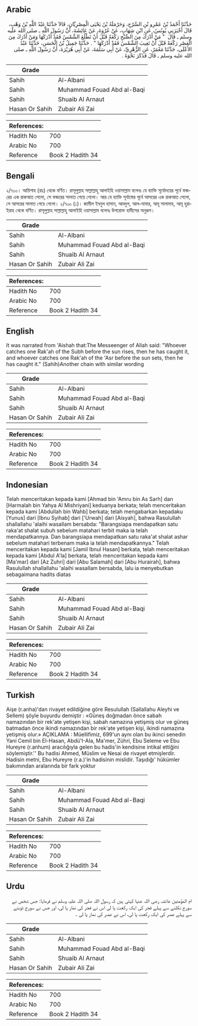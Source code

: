 ## Arabic


<div dir="rtl" lang="ar" style={{fontSize:'larger',backgroundColor:'#f8f9fa',padding:20}}>
حَدَّثَنَا أَحْمَدُ بْنُ عَمْرِو بْنِ السَّرْحِ، وَحَرْمَلَةُ بْنُ يَحْيَى الْمِصْرِيَّانِ، قَالاَ حَدَّثَنَا عَبْدُ اللَّهِ بْنُ وَهْبٍ، قَالَ أَخْبَرَنِي يُونُسُ، عَنِ ابْنِ شِهَابٍ، عَنْ عُرْوَةَ، عَنْ عَائِشَةَ، أَنَّ رَسُولَ اللَّهِ ـ صلى الله عليه وسلم ـ قَالَ ‏ "‏ مَنْ أَدْرَكَ مِنَ الصُّبْحِ رَكْعَةً قَبْلَ أَنْ تَطْلُعَ الشَّمْسُ فَقَدْ أَدْرَكَهَا وَمَنْ أَدْرَكَ مِنَ الْعَصْرِ رَكْعَةً قَبْلَ أَنْ تَغِيبَ الشَّمْسُ فَقَدْ أَدْرَكَهَا ‏"‏ ‏.‏ حَدَّثَنَا جَمِيلُ بْنُ الْحَسَنِ، حَدَّثَنَا عَبْدُ الأَعْلَى، حَدَّثَنَا مَعْمَرٌ، عَنِ الزُّهْرِيِّ، عَنْ أَبِي سَلَمَةَ، عَنْ أَبِي هُرَيْرَةَ، أَنَّ رَسُولَ اللَّهِ ـ صلى الله عليه وسلم ـ قَالَ فَذَكَرَ نَحْوَهُ ‏.‏
</div>
<div style={{backgroundColor:'#f8f9fa',padding:20, marginBottom: 10}}><table> <thead> <tr> <th>Grade</th> <th></th> </tr> </thead> <tbody> <tr><td>Sahih</td><td>Al-Albani</td></tr><tr><td>Sahih</td><td>Muhammad Fouad Abd al-Baqi</td></tr><tr><td>Sahih</td><td>Shuaib Al Arnaut</td></tr><tr><td>Hasan Or Sahih</td><td>Zubair Ali Zai</td></tr></tbody></table><table> <thead> <tr> <th>References:</th> <th></th> </tr> </thead> <tbody><tr><td>Hadith No</td><td>700</td></tr><tr><td>Arabic No</td><td>700</td></tr><tr><td>Reference</td><td>Book 2 Hadith 34</td></tr></tbody></table></div>

## Bengali


<div dir="ltr" lang="bn" style={{fontSize:'larger',backgroundColor:'#f8f9fa',padding:20}}>
২/৭০০। আয়িশাহ (রাঃ) থেকে বর্ণিত। রাসূলুল্লাহ সাল্লাল্লাহু আলাইহি ওয়াসাল্লাম বলেনঃ যে ব্যাক্তি সূর্যোদয়ের পূর্বে ফজরের এক রাকআত পেলো, সে ফজরের সালাত পেয়ে গেলো। আর যে ব্যাক্তি সূর্যাস্তের পূর্বে আসরের এক রাকআত পেলো, সে আসরের সালাত পেয়ে গেলো। ২/৭০০ (১)। জামীল ইবনুল হাসান, আবদুল, আল-মামার, আবূ সালামাহ, আবূ হুরাইরাহ থেকে বর্ণিত। রাসূলুল্লাহ সাল্লাল্লাহু আলাইহি ওয়াসাল্লাম বলেনঃ উপরোক্ত হাদীসের অনুরূপ।
</div>
<div style={{backgroundColor:'#f8f9fa',padding:20, marginBottom: 10}}><table> <thead> <tr> <th>Grade</th> <th></th> </tr> </thead> <tbody> <tr><td>Sahih</td><td>Al-Albani</td></tr><tr><td>Sahih</td><td>Muhammad Fouad Abd al-Baqi</td></tr><tr><td>Sahih</td><td>Shuaib Al Arnaut</td></tr><tr><td>Hasan Or Sahih</td><td>Zubair Ali Zai</td></tr></tbody></table><table> <thead> <tr> <th>References:</th> <th></th> </tr> </thead> <tbody><tr><td>Hadith No</td><td>700</td></tr><tr><td>Arabic No</td><td>700</td></tr><tr><td>Reference</td><td>Book 2 Hadith 34</td></tr></tbody></table></div>

## English


<div dir="ltr" lang="en" style={{fontSize:'larger',backgroundColor:'#f8f9fa',padding:20}}>
It was narrated from 'Aishah that:The Messeenger of Allah said: "Whoever catches one Rak'ah of the Subh before the sun rises, then he has caught it, and whoever catches one Rak'ah of the 'Asr before the sun sets, then he has caught it." (Sahih)Another chain with similar wording
</div>
<div style={{backgroundColor:'#f8f9fa',padding:20, marginBottom: 10}}><table> <thead> <tr> <th>Grade</th> <th></th> </tr> </thead> <tbody> <tr><td>Sahih</td><td>Al-Albani</td></tr><tr><td>Sahih</td><td>Muhammad Fouad Abd al-Baqi</td></tr><tr><td>Sahih</td><td>Shuaib Al Arnaut</td></tr><tr><td>Hasan Or Sahih</td><td>Zubair Ali Zai</td></tr></tbody></table><table> <thead> <tr> <th>References:</th> <th></th> </tr> </thead> <tbody><tr><td>Hadith No</td><td>700</td></tr><tr><td>Arabic No</td><td>700</td></tr><tr><td>Reference</td><td>Book 2 Hadith 34</td></tr></tbody></table></div>

## Indonesian


<div dir="ltr" lang="id" style={{fontSize:'larger',backgroundColor:'#f8f9fa',padding:20}}>
Telah menceritakan kepada kami [Ahmad bin 'Amru bin As Sarh] dan [Harmalah bin Yahya Al Mishriyani] keduanya berkata; telah menceritakan kepada kami [Abdullah bin Wahb] berkata; telah mengabarkan kepadaku [Yunus] dari [Ibnu Syihab] dari ['Urwah] dari [Aisyah], bahwa Rasulullah shallallahu 'alaihi wasallam bersabda: "Barangsiapa mendapatkan satu raka'at shalat subuh sebelum matahari terbit maka ia telah mendapatkannya. Dan barangsiapa mendapatkan satu raka'at shalat ashar sebelum matahari terbenam maka ia telah mendapatkannya." Telah menceritakan kepada kami [Jamil Ibnul Hasan] berkata, telah menceritakan kepada kami [Abdul A'la] berkata, telah menceritakan kepada kami [Ma'mar] dari [Az Zuhri] dari [Abu Salamah] dari [Abu Hurairah], bahwa Rasulullah shallallahu 'alaihi wasallam bersabda, lalu ia menyebutkan sebagaimana hadits diatas
</div>
<div style={{backgroundColor:'#f8f9fa',padding:20, marginBottom: 10}}><table> <thead> <tr> <th>Grade</th> <th></th> </tr> </thead> <tbody> <tr><td>Sahih</td><td>Al-Albani</td></tr><tr><td>Sahih</td><td>Muhammad Fouad Abd al-Baqi</td></tr><tr><td>Sahih</td><td>Shuaib Al Arnaut</td></tr><tr><td>Hasan Or Sahih</td><td>Zubair Ali Zai</td></tr></tbody></table><table> <thead> <tr> <th>References:</th> <th></th> </tr> </thead> <tbody><tr><td>Hadith No</td><td>700</td></tr><tr><td>Arabic No</td><td>700</td></tr><tr><td>Reference</td><td>Book 2 Hadith 34</td></tr></tbody></table></div>

## Turkish


<div dir="ltr" lang="tr" style={{fontSize:'larger',backgroundColor:'#f8f9fa',padding:20}}>
Aişe (r.anha)'dan rivayet edildiğine göre Resulullah (Sallallahu Aleyhi ve Sellem) şöyle buyurdu demiştir : «Güneş doğmadan önce sabah namazından bir rek'ate yetişen kişi, sabah namazına yetişmiş olur ve güneş batmadan önce ikindi namazından bir rek'ate yetişen kişi, ikindi namazına yetişmiş olur.» AÇIKLAMA : Müellifimiz, 699'un aynı olan bu ikinci senedin Yani Cemil bin El-Hasan, Abdü'I-AIa, Ma'mer, Zühri, Ebu Seleme ve Ebu Hureyre (r.anhum) aracılığıyla gelen bu hadis'in kendisine intikal ettiğini söylemiştir.'' Bu hadisi Ahmed, Müslim ve Nesai de rivayet etmişlerdir. Hadisin metni, Ebu Hureyre (r.a.)'in hadisinin mislidir. Taşıdığı' hükümler bakımından aralarında bir fark yoktur
</div>
<div style={{backgroundColor:'#f8f9fa',padding:20, marginBottom: 10}}><table> <thead> <tr> <th>Grade</th> <th></th> </tr> </thead> <tbody> <tr><td>Sahih</td><td>Al-Albani</td></tr><tr><td>Sahih</td><td>Muhammad Fouad Abd al-Baqi</td></tr><tr><td>Sahih</td><td>Shuaib Al Arnaut</td></tr><tr><td>Hasan Or Sahih</td><td>Zubair Ali Zai</td></tr></tbody></table><table> <thead> <tr> <th>References:</th> <th></th> </tr> </thead> <tbody><tr><td>Hadith No</td><td>700</td></tr><tr><td>Arabic No</td><td>700</td></tr><tr><td>Reference</td><td>Book 2 Hadith 34</td></tr></tbody></table></div>

## Urdu


<div dir="rtl" lang="ur" style={{fontSize:'larger',backgroundColor:'#f8f9fa',padding:20}}>
ام المؤمنین عائشہ رضی اللہ عنہا کہتی ہیں کہ رسول اللہ صلی اللہ علیہ وسلم نے فرمایا: جس شخص نے سورج نکلنے سے پہلے فجر کی ایک رکعت پا لی اس نے فجر کی نماز پا لی، اور جس نے سورج ڈوبنے سے پہلے عصر کی ایک رکعت پا لی، اس نے عصر کی نماز پا لی ۔
</div>
<div style={{backgroundColor:'#f8f9fa',padding:20, marginBottom: 10}}><table> <thead> <tr> <th>Grade</th> <th></th> </tr> </thead> <tbody> <tr><td>Sahih</td><td>Al-Albani</td></tr><tr><td>Sahih</td><td>Muhammad Fouad Abd al-Baqi</td></tr><tr><td>Sahih</td><td>Shuaib Al Arnaut</td></tr><tr><td>Hasan Or Sahih</td><td>Zubair Ali Zai</td></tr></tbody></table><table> <thead> <tr> <th>References:</th> <th></th> </tr> </thead> <tbody><tr><td>Hadith No</td><td>700</td></tr><tr><td>Arabic No</td><td>700</td></tr><tr><td>Reference</td><td>Book 2 Hadith 34</td></tr></tbody></table></div>